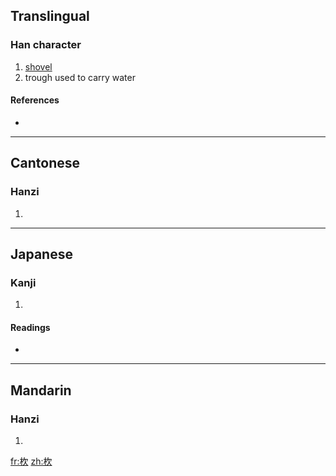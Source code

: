{{also|锨}}
==Translingual==

===Han character===
{{Han char|rn=75|rad=木|as=04|sn=8|four=4798<sub>2</sub>|canj=木弓人 (DNO)}}

# [[shovel]]
# trough used to carry water

====References====
* {{Han ref|kx=0513.150|dkj=14502|dj=0901.030|hdz=21173.120|uh=6774|ud=26484|bh=CCDC|bd=52444}}

----

==Cantonese==

===Hanzi===
{{yue-hanzi|jyut=|y=yan1|sim=锨}}

# {{defn|Cantonese|sort=木04}}

----

==Japanese==

===Kanji===
{{ja-kanji|grade=|rs=木04}}

# {{defn|Japanese|sort=木04}}

====Readings====
* {{ja-readings|on=[[けん]] (ken), [[こん]] (kon)|kun=[[すき]] (suki)}}

----

==Mandarin==

===Hanzi===
{{cmn-hanzi|sim=锨|pin=[[xiān]] ([[xian1]])|wg=hsien<sup>1</sup>}}

# {{defn|Mandarin|sort=木04}}

[[fr:杴]]
[[zh:杴]]
